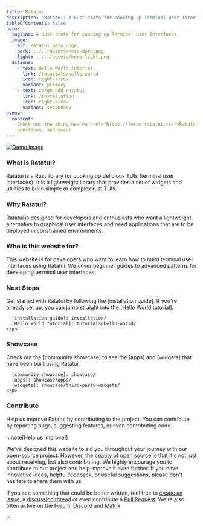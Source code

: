 ```yaml
---
title: Ratatui
description: "Ratatui: A Rust crate for cooking up Terminal User Interfaces"
tableOfContents: false
hero:
  tagline: A Rust crate for cooking up Terminal User Interfaces
  image:
    alt: Ratatui Hero Logo
    dark: ../../assets/hero-dark.png
    light: ../../assets/hero-light.png
  actions:
    - text: Hello World Tutorial
      link: /tutorials/hello-world
      icon: right-arrow
      variant: primary
    - text: cargo add ratatui
      link: /installation
      icon: right-arrow
      variant: secondary
banner:
  content:
    Check out the shiny new <a href="https://forum.ratatui.rs/">Ratatui Forum</a> for discussions,
    questions, and more!
---
```



[![Demo image]][Demo source]

[Demo image]: https://raw.githubusercontent.com/ratatui/ratatui/images/examples/demo2.gif
[Demo source]: https://github.com/ratatui/ratatui/tree/main/examples/apps/demo2

<div class="three-cols not-content">
  <div>
    <h3>What is Ratatui?</h3>
    <p>
      Ratatui is a Rust library for cooking up delicious TUIs (terminal user interfaces). It is a
      lightweight library that provides a set of widgets and utilities to build simple or complex
      rust TUIs.
    </p>
  </div>
  <div>
    <h3>Why Ratatui?</h3>
    <p>
      Ratatui is designed for developers and enthusiasts who want a lightweight alternative to
      graphical user interfaces and need applications that are to be deployed in constrained
      environments.
    </p>
  </div>
  <div>
    <h3>Who is this website for?</h3>
    <p>
      This website is for developers who want to learn how to build terminal user interfaces using
      Ratatui. We cover beginner guides to advanced patterns for developing terminal user
      interfaces.
    </p>
  </div>
  <div>
    <h3>Next Steps</h3>
    <p>
      Get started with Ratatui by following the [installation guide]. If you're already set up, you
      can jump straight into the [Hello World tutorial].

      [installation guide]: installation/
      [Hello World tutorial]: tutorials/hello-world/
    </p>

  </div>
  <div>
    <h3>Showcase</h3>
    <p>
      Check out the [community showcase] to see the [apps] and [widgets] that have been built using
      Ratatui.

      [community showcase]: showcase/
      [apps]: showcase/apps/
      [widgets]: showcase/third-party-widgets/
    </p>

  </div>
  <div>
    <h3>Contribute</h3>
    <p>
      Help us improve Ratatui by contributing to the project. You can contribute by reporting bugs,
      suggesting features, or even contributing code.
    </p>
  </div>
</div>

:::note[Help us improve!]

We've designed this website to aid you throughout your journey with our open-source project.
However, the beauty of open source is that it's not just about receiving, but also contributing. We
highly encourage you to contribute to our project and help improve it even further. If you have
innovative ideas, helpful feedback, or useful suggestions, please don't hesitate to share them with
us.

If you see something that could be better written, feel free to [create an issue], a [discussion
thread] or even contribute a [Pull Request]. We're also often active on the [Forum], [Discord] and
[Matrix].

[create an issue]: https://github.com/ratatui/ratatui-website/issues
[discussion thread]: https://github.com/ratatui/ratatui-website/discussions
[Pull Request]: https://github.com/ratatui/ratatui-website/pulls
[Forum]: https://forum.ratatui.rs
[Discord]: https://discord.gg/pMCEU9hNEj
[Matrix]: https://matrix.to/#/#ratatui:matrix.org

:::
